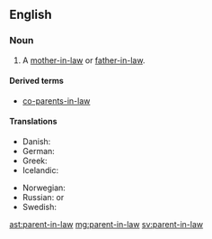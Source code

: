 ==English==

===Noun===
{{en-noun|pl=parents-in-law}}

# A [[mother-in-law]] or [[father-in-law]].

====Derived terms====
* {{context|uncommon}} [[co-parents-in-law]]

====Translations====
{{trans-top|mother-in-law or father-in-law}}
* Danish: {{t-|da|svigerforældre|p}}
* German: {{t-|de|Schwiegerelternteil|n}}
* Greek: {{qualifier|plural}} {{t+|el|πεθερικά|n-p|tr=petheriká}}
* Icelandic: {{t+|is|tengdaforeldrar|m-p}}
{{trans-mid}}
* Norwegian: {{t-|no|svigerforeldre|p}}
* Russian: {{qualifier|no exact term exists, see translations of}} {{l|en|mother-in-law}} or {{l|en|father-in-law}}
* Swedish: {{t+|sv|svärförälder|c}}
{{trans-bottom}}

[[ast:parent-in-law]]
[[mg:parent-in-law]]
[[sv:parent-in-law]]
